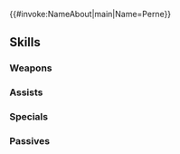 {{#invoke:NameAbout|main|Name=Perne}}{{HeroPage Tabs}}
{{Hero Infobox
|Name=Perne
|Title=Dacian Scoundrel
|WeaponType=Colorless Dagger
|MoveType=Infantry
|Origin=Fire Emblem: Thracia 776
|Gender=Male
|actorEN=Michael Schlotthauer
|actorJP=岡本信彦
|artist=otorihara
|artist-extra=Trys Inc.
|additionDate=January 9, 2024
|releaseDate=January 11, 2024
|cv1=4
|cv2=5900100
|TagID=パーン
|InternalID=1050
|Properties=limited,ghb
|description=Leader of the Dandelion Bandits. Though he seems unfriendly, he doesn't believe in ending a life. Appears in Fire Emblem: Thracia 776.
}}
{{Stats Page
|Lv1HP=18|Lv1ATK=13|Lv1SPD=10|Lv1DEF=6|Lv1RES=6
|GRHP=60|GRATK=70|GRSPD=80|GRDEF=65|GRRES=35
}}
==Skills==
===Weapons===
{{Weapons Table
|weapon1=Iron Dagger
|weapon1Default=1
|weapon1Unlock=1
|weapon2=Steel Dagger
|weapon2Default=2
|weapon2Unlock=2
|weapon3=Silver Dagger
|weapon3Default=4
|weapon3Unlock=3
|weapon4=Blade Royale
|weapon4Default=5
|weapon4Unlock=5
}}
===Assists===
{{Assists Table}}
===Specials===
{{Specials Table
|special1=Dragon Gaze
|special1Default=4
|special1Unlock=3
|special2=Dragon Fang
|special2Unlock=4
}}
===Passives===
{{Passives Table
|passiveB1=Null Follow-Up 1
|passiveB2=Null Follow-Up 2
|passiveB3=Null Follow-Up 3
|passiveB1Unlock=3
|passiveB2Unlock=4
|passiveB3Unlock=5
|passiveC1=Spur Spd 1
|passiveC2=Drive Spd 1
|passiveC3=Drive Spd 2
|passiveC1Unlock=1
|passiveC2Unlock=2
|passiveC3Unlock=4
}}
{{Heroes Navbox}}